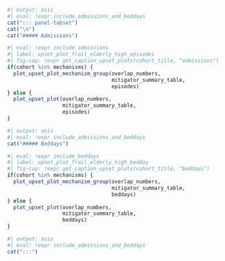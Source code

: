 ```r
#| output: asis
#| eval: !expr include_admissions_and_beddays
cat("::: panel-tabset")
cat("\n")
cat("##### Admissions")
```

```r
#| eval: !expr include_admissions
#| label: upset_plot_frail_elderly_high_episodes
#| fig-cap: !expr get_caption_upset_plots(cohort_title, "admissions")
if(cohort %in% mechanisms) {
  plot_upset_plot_mechanism_group(overlap_numbers, 
                                  mitigator_summary_table, 
                                  episodes)
} else {
  plot_upset_plot(overlap_numbers,  
                  mitigator_summary_table,
                  episodes)
}
```

```r
#| output: asis
#| eval: !expr include_admissions_and_beddays
cat("##### Beddays")
```

```r
#| eval: !expr include_beddays
#| label: upset_plot_frail_elderly_high_bedday
#| fig-cap: !expr get_caption_upset_plots(cohort_title, "beddays")
if(cohort %in% mechanisms) {
  plot_upset_plot_mechanism_group(overlap_numbers, 
                                  mitigator_summary_table, 
                                  beddays)
} else {
  plot_upset_plot(overlap_numbers,  
                  mitigator_summary_table,
                  beddays)
}
```

```r
#| output: asis
#| eval: !expr include_admissions_and_beddays
cat(":::")
```